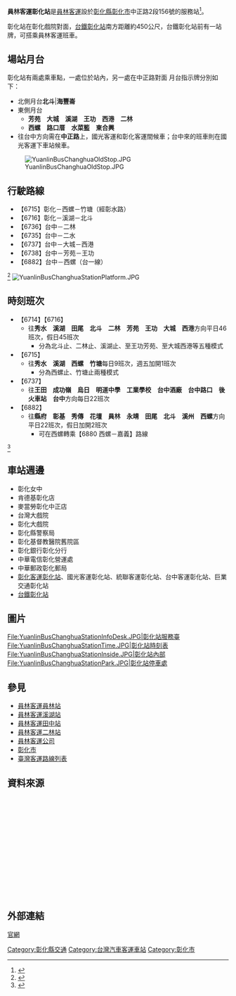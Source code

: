 {{Infobox 轉運站
|name= [[員林客運|員林客運]]彰化站
|logo=
|image= [[File:YuanlinBusChanghuaStation1.JPG|300px]][[File:YuanlinBusChanghuaStation2.JPG|300px]]
|location= {{TWN}}[[彰化縣|彰化縣]][[彰化市|彰化市]]
|road= 中正路
|opendate= 
|closedate= 
|built= 
|est_completion= 
|howtobuild= 
|floor= 
|use= 員林客運公車路線
|terminate= 
|via= 
}}
'''員林客運彰化站'''是[[員林客運|員林客運]]設於[[彰化縣|彰化縣]][[彰化市|彰化市]]中正路2段156號的服務站<ref>{{Cite web |url=http://tw.bizpo.net/node/644686 |title=彰化站地址 |accessdate=2011-12-26 |archive-date=2019-06-10 |archive-url=https://web.archive.org/web/20190610095431/https://tw.bizpo.net/node/644686 |dead-url=no }}</ref>。

彰化站在彰化戲院對面，[[彰化車站|台鐵彰化站]]南方距離約450公尺，台鐵彰化站前有一站牌，可搭乘員林客運班車。

==場站月台==
彰化站有兩處乘車點，一處位於站內，另一處在中正路對面
月台指示牌分別如下：
*北側月台'''北斗'''|'''海豐崙'''
*東側月台
**'''芳苑　大城　溪湖　王功　西港　二林'''
**'''西螺　路口厝　水菜籃　東合興'''
*往台中方向需在'''中正路'''上，國光客運和彰化客運間候車；台中來的班車則在國光客運下車站候車。
[[File:YuanlinBusChanghuaOldStop.JPG|thumb]]

==行駛路線==
*【6715】彰化－西螺－竹塘（經彰水路）
*【6716】彰化－溪湖－北斗
*【6736】台中－二林
*【6735】台中－二水 
*【6737】台中－大城－西港
*【6738】台中－芳苑－王功
*【6882】台中－西螺（台一線）
<ref>{{Cite web |url=http://www.ylbus.com.tw/ie/p03.htm |title=彰化站路線 |accessdate=2011-12-26 |archive-date=2006-08-25 |archive-url=https://web.archive.org/web/20060825161414/http://www.ylbus.com.tw/ie/p03.htm |dead-url=yes }}</ref>
[[File:YuanlinBusChanghuaStationPlatform.JPG|thumb]]

==時刻班次==
*【6714】【6716】
**往'''秀水　溪湖　田尾　北斗　二林　芳苑　王功　大城　西港'''方向平日46班次，假日45班次
***分為北斗止、二林止、溪湖止、至王功芳苑、至大城西港等五種模式
*【6715】
**往'''秀水　溪湖　西螺　竹塘'''每日9班次，週五加開1班次
***分為西螺止、竹塘止兩種模式
*【6737】
**往'''王田　成功嶺　烏日　明道中學　工業學校　台中酒廠　台中路口　後火車站　台中'''方向每日22班次
*【6882】
**往'''縣府　彰基　秀傳　花壇　員林　永靖　田尾　北斗　溪州　西螺'''方向平日22班次，假日加開2班次
***可在西螺轉乘【6880 西螺－嘉義】路線
<ref>{{Cite web |url=http://www.ylbus.com.tw/ie/p03_b01.htm |title=彰化站時刻 |accessdate=2011-12-26 |archive-date=2011-12-29 |archive-url=https://web.archive.org/web/20111229173748/http://www.ylbus.com.tw/ie/p03_b01.htm |dead-url=yes }}</ref>

==車站週邊==
*彰化女中
*肯德基彰化店
*麥當勞彰化中正店
*台灣大戲院
*彰化大戲院
*彰化縣警察局
*彰化基督教醫院舊院區
*彰化銀行彰化分行
*中華電信彰化營運處
*中華郵政彰化郵局
*[[彰化客運彰化站|彰化客運彰化站]]、國光客運彰化站、統聯客運彰化站、台中客運彰化站、巨業交通彰化站
*[[彰化車站|台鐵彰化站]]

==圖片==
<gallery>
File:YuanlinBusChanghuaStationInfoDesk.JPG|彰化站服務臺
File:YuanlinBusChanghuaStationTime.JPG|彰化站時刻表
File:YuanlinBusChanghuaStationInside.JPG|彰化站內部
File:YuanlinBusChanghuaStationPark.JPG|彰化站停車處

</gallery>
==參見==
*[[員林客運員林站|員林客運員林站]]
*[[員林客運溪湖站|員林客運溪湖站]]
*[[員林客運田中站|員林客運田中站]]
*[[員林客運二林站|員林客運二林站]]
*[[員林客運|員林客運公司]]
*[[彰化市|彰化市]]
*[[臺灣客運路線列表|臺灣客運路線列表]] 
==資料來源==
<div class="references-small" style="height: 220px; overflow: auto; padding: 3px">
{{reflist|2}}
</div>
==外部連結==
{{commons category|Changhua Bus Station, Yuanlin Bus}}
[http://www.ylbus.com.tw/ 官網]{{Wayback|url=http://www.ylbus.com.tw/ |date=20200729073204 }}

{{台灣公路客運業者}}
{{員林客運}}
{{臺灣通}}
{{悠遊卡}}
{{一卡通}}


[[Category:彰化縣交通|Category:彰化縣交通]]
[[Category:台灣汽車客運車站|Category:台灣汽車客運車站]]
[[Category:彰化市|Category:彰化市]]